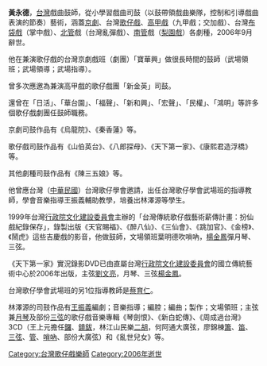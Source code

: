 {{vfd|沒有足夠的可靠資料來源能夠讓這個條目符合[[Wikipedia:關注度|Wikipedia:關注度]]中的標準|date=2022/06/17}}
{{Notability|3=Biographies|time=2022-05-18T04:58:41+00:00}}
{{BLP unsourced|time=2022-05-18T04:58:41+00:00}}
'''黃永德'''，[[台灣|台灣]]戲曲鼓師，從小學習戲曲司鼓（以鼓帶領戲曲樂隊，控制和引導戲曲表演的節奏）藝術，涵蓋[[京劇|京劇]]、台灣[[歌仔戲|歌仔戲]]、[[高甲戲|高甲戲]]（九甲戲；交加戲）、台灣[[布袋戲|布袋戲]]（掌中戲）、[[北管|北管]]戲（台灣亂彈戲）、[[南管|南管]]戲（[[梨園戲|梨園戲]]）各劇種，2006年9月辭世。

他在兼演歌仔戲的台灣京劇戲班（劇團）「寶華興」做很長時間的鼓師（武場領班；武場領導；武場指導）。

曾多次應邀為兼演高甲戲的歌仔戲團「新金英」司鼓。

還曾在「日活」、「華台園」、「福聲」、「新和興」、「宏聲」、「民權」、「鴻明」等許多個歌仔戲劇團任鼓師職務。

京劇司鼓作品有《烏龍院》、《秦香蓮》等。

歌仔戲司鼓作品有《山伯英台》、《八郎探母》、《天下第一家》、《康熙君造浮橋》等。

其他劇種司鼓作品有《陳三五娘》等。

他曾應台灣（[[中華民國|中華民國]]）台灣歌仔學會邀請，出任台灣歌仔學會武場班的指導教師，學會音樂指導王振義輔助教學，培養出林澤源等學生。

1999年台灣[[行政院|行政院]][[文化建設委員會|文化建設委員會]]主辦的「台灣傳統歌仔戲藝術薪傳計畫：扮仙戲紀錄保存」，錄製出版《天官賜福》、《醉八仙》、《三仙會》、《跳加官》、《金榜》、《鬧虎》這些吉慶戲的影音，他做鼓師，文場領班葉明德吹嗩吶，[[楊金鳳_(歌仔戲樂師)|楊金鳳]]彈月琴、三弦。

《天下第一家》實況錄影DVD已由直屬台灣[[行政院|行政院]][[文化建設委員會|文化建設委員會]]的國立傳統藝術中心於2006年出版，主弦[[劉文亮|劉文亮]]，月琴、三弦[[楊金鳳_(歌仔戲樂師)|楊金鳳]]。

台灣歌仔學會武場班的另1位指導教師是[[蔡育仁|蔡育仁]]。

林澤源的司鼓作品有[[王振義|王振義]]編劇；音樂指導；編腔；編曲；製作；文場領班；主弦兼[[月琴|月琴]]及部份[[三弦|三弦]]的歌仔戲音樂專輯《琴劍恨》、《新白蛇傳》、《周成過台灣》3CD（王上元擔任[[鑼|鑼]]、[[鐃鈸|鐃鈸]]，林江山民樂[[二胡|二胡]]，何阿通大廣弦，廖錦棟[[簫|簫]]、[[笛|笛]]、[[三弦|三弦]]、[[管|管]]、[[嗩吶|嗩吶]]、部份大廣弦）和《亂世兒女》等。

[[Category:台灣歌仔戲樂師|Category:台灣歌仔戲樂師]]
[[Category:2006年逝世|Category:2006年逝世]]